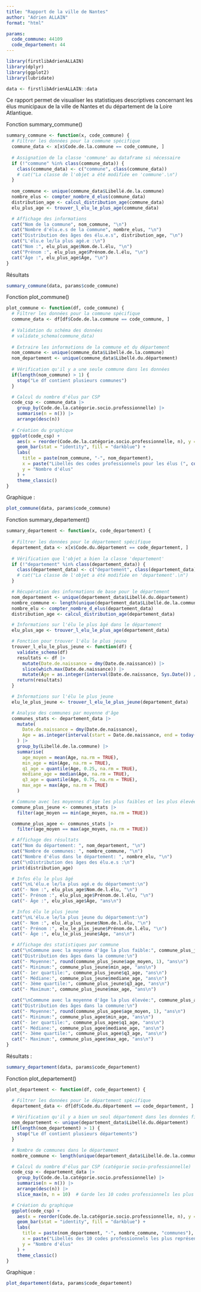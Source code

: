 ```yaml
---
title: "Rapport de la ville de Nantes"
author: "Adrien ALLAIN"
format: "html"

params:
  code_commune: 44109
  code_departement: 44
---
```


```r
library(firstlibAdrienALLAIN)
library(dplyr)
library(ggplot2)
library(lubridate)
```
```r
data <- firstlibAdrienALLAIN::data
```

Ce rapport permet de visualiser les statistiques descriptives concernant les élus municipaux de la ville de Nantes et du département de la Loire Atlantique.

Fonction summary_commune()
```r
summary_commune <- function(x, code_commune) {
  # Filtrer les données pour la commune spécifique
  commune_data <- x[x$Code.de.la.commune == code_commune, ]
  
  # Assignation de la classe 'commune' au dataframe si nécessaire
  if (!"commune" %in% class(commune_data)) {
    class(commune_data) <- c("commune", class(commune_data))
    # cat("La classe de l'objet a été modifiée en 'commune'.\n")
  }
  
  nom_commune <- unique(commune_data$Libellé.de.la.commune)
  nombre_elus <- compter_nombre_d_elus(commune_data)
  distribution_age <- calcul_distribution_age(commune_data)
  elu_plus_age <- trouver_l_elu_le_plus_age(commune_data)

  # Affichage des informations
  cat("Nom de la commune", nom_commune, "\n")
  cat("Nombre d'élu.e.s de la commune", nombre_elus, "\n")
  cat("Distribution des âges des élu.e.s", distribution_age, "\n")
  cat("L'élu.e le/la plus agé.e :\n")
  cat("Nom :", elu_plus_age$Nom.de.l.élu, "\n")
  cat("Prénom :", elu_plus_age$Prénom.de.l.élu, "\n")
  cat("Âge :", elu_plus_age$Âge, "\n")
}
```

Résultats
```r
summary_commune(data, params$code_commune)

```
Fonction plot_commune()
```r
plot_commune <- function(df, code_commune) {
  # Filtrer les données pour la commune spécifique
  commune_data <- df[df$Code.de.la.commune == code_commune, ]
  
  # Validation du schéma des données
  # validate_schema(commune_data)
  
  # Extraire les informations de la commune et du département
  nom_commune <- unique(commune_data$Libellé.de.la.commune)
  nom_departement <- unique(commune_data$Libellé.du.département)
  
  # Vérification qu'il y a une seule commune dans les données
  if(length(nom_commune) > 1) {
    stop("Le df contient plusieurs communes")
  }

  # Calcul du nombre d'élus par CSP
  code_csp <- commune_data |> 
    group_by(Code.de.la.catégorie.socio.professionnelle) |> 
    summarise(n = n()) |> 
    arrange(desc(n))
  
  # Création du graphique
  ggplot(code_csp) +
    aes(x = reorder(Code.de.la.catégorie.socio.professionnelle, n), y = n) +
    geom_bar(stat = "identity", fill = "darkblue") +
    labs(
      title = paste(nom_commune, "-", nom_departement),
      x = paste("Libellés des codes professionnels pour les élus (", compter_nombre_d_elus(commune_data), " élus)", sep = ""),
      y = "Nombre d'élus"
    ) +
    theme_classic()
}
```

Graphique : 
```r
plot_commune(data, params$code_commune)

```

Fonction summary_departement()
```r
summary_departement <- function(x, code_departement) {
  
  # Filtrer les données pour le département spécifique
  departement_data <- x[x$Code.du.département == code_departement, ]
  
  # Vérification que l'objet a bien la classe 'departement'
  if (!"departement" %in% class(departement_data)) {
    class(departement_data) <- c("departement", class(departement_data))
    # cat("La classe de l'objet a été modifiée en 'departement'.\n")
  }

  # Récupération des informations de base pour le département
  nom_departement <- unique(departement_data$Libellé.du.département)
  nombre_commune <- length(unique(departement_data$Libellé.de.la.commune))
  nombre_elu <- compter_nombre_d_elus(departement_data)
  distribution_age <- calcul_distribution_age(departement_data)

  # Informations sur l'élu le plus âgé dans le département
  elu_plus_age <- trouver_l_elu_le_plus_age(departement_data)

  # Fonction pour trouver l'élu le plus jeune
  trouver_l_elu_le_plus_jeune <- function(df) {
    validate_schema(df)
    resultats <- df |> 
      mutate(Date.de.naissance = dmy(Date.de.naissance)) |> 
      slice(which.max(Date.de.naissance)) |> 
      mutate(Âge = as.integer(interval(Date.de.naissance, Sys.Date()) / years(1)))
    return(resultats)
  }

  # Informations sur l'élu le plus jeune
  elu_le_plus_jeune <- trouver_l_elu_le_plus_jeune(departement_data)

  # Analyse des communes par moyenne d'âge
  communes_stats <- departement_data |> 
    mutate(
      Date.de.naissance = dmy(Date.de.naissance),
      Age = as.integer(interval(start = Date.de.naissance, end = today()) / years(1))
    ) |> 
    group_by(Libellé.de.la.commune) |> 
    summarise(
      age_moyen = mean(Age, na.rm = TRUE),
      min_age = min(Age, na.rm = TRUE),
      q1_age = quantile(Age, 0.25, na.rm = TRUE),
      mediane_age = median(Age, na.rm = TRUE),
      q3_age = quantile(Age, 0.75, na.rm = TRUE),
      max_age = max(Age, na.rm = TRUE)
    )

  # Commune avec les moyennes d'âge les plus faibles et les plus élevées
  commune_plus_jeune <- communes_stats |> 
    filter(age_moyen == min(age_moyen, na.rm = TRUE))

  commune_plus_agee <- communes_stats |> 
    filter(age_moyen == max(age_moyen, na.rm = TRUE))

  # Affichage des résultats
  cat("Nom du département: ", nom_departement, "\n")
  cat("Nombre de communes: ", nombre_commune, "\n")
  cat("Nombre d'élus dans le département: ", nombre_elu, "\n")
  cat("\nDistribution des âges des élu.e.s :\n")
  print(distribution_age)

  # Infos élu le plus âgé
  cat("\nL'élu.e le/la plus agé.e du département:\n")
  cat("- Nom :", elu_plus_age$Nom.de.l.élu, "\n")
  cat("- Prénom :", elu_plus_age$Prénom.de.l.élu, "\n")
  cat("- Âge :", elu_plus_age$Âge, "ans\n")

  # Infos élu le plus jeune
  cat("\nL'élu.e le/la plus jeune du département:\n")
  cat("- Nom :", elu_le_plus_jeune$Nom.de.l.élu, "\n")
  cat("- Prénom :", elu_le_plus_jeune$Prénom.de.l.élu, "\n")
  cat("- Âge :", elu_le_plus_jeune$Âge, "ans\n")

  # Affichage des statistiques par commune
  cat("\nCommune avec la moyenne d'âge la plus faible:", commune_plus_jeune$Libellé.de.la.commune, "\n")
  cat("Distribution des âges dans la commune:\n")
  cat("- Moyenne:", round(commune_plus_jeune$age_moyen, 1), "ans\n")
  cat("- Minimum:", commune_plus_jeune$min_age, "ans\n")
  cat("- 1er quartile:", commune_plus_jeune$q1_age, "ans\n")
  cat("- Médiane:", commune_plus_jeune$mediane_age, "ans\n")
  cat("- 3ème quartile:", commune_plus_jeune$q3_age, "ans\n")
  cat("- Maximum:", commune_plus_jeune$max_age, "ans\n")

  cat("\nCommune avec la moyenne d'âge la plus élevée:", commune_plus_agee$Libellé.de.la.commune, "\n")
  cat("Distribution des âges dans la commune:\n")
  cat("- Moyenne:", round(commune_plus_agee$age_moyen, 1), "ans\n")
  cat("- Minimum:", commune_plus_agee$min_age, "ans\n")
  cat("- 1er quartile:", commune_plus_agee$q1_age, "ans\n")
  cat("- Médiane:", commune_plus_agee$mediane_age, "ans\n")
  cat("- 3ème quartile:", commune_plus_agee$q3_age, "ans\n")
  cat("- Maximum:", commune_plus_agee$max_age, "ans\n")
}
```

Résultats : 
```r
summary_departement(data, params$code_departement)

```

Fonction plot_departement()
```r
plot_departement <- function(df, code_departement) {

  # Filtrer les données pour le département spécifique
  departement_data <- df[df$Code.du.département == code_departement, ]
  
  # Vérification qu'il y a bien un seul département dans les données filtrées
  nom_departement <- unique(departement_data$Libellé.du.département)
  if(length(nom_departement) > 1) {
    stop("Le df contient plusieurs départements")
  }

  # Nombre de communes dans le département
  nombre_commune <- length(unique(departement_data$Libellé.de.la.commune))

  # Calcul du nombre d'élus par CSP (catégorie socio-professionnelle)
  code_csp <- departement_data |> 
    group_by(Code.de.la.catégorie.socio.professionnelle) |> 
    summarise(n = n()) |> 
    arrange(desc(n)) |> 
    slice_max(n, n = 10)  # Garde les 10 codes professionnels les plus représentés

  # Création du graphique
  ggplot(code_csp) +
    aes(x = reorder(Code.de.la.catégorie.socio.professionnelle, n), y = n) +
    geom_bar(stat = "identity", fill = "darkblue") +
    labs(
      title = paste(nom_departement, "-", nombre_commune, "communes"),
      x = paste("Libellés des 10 codes professionnels les plus représentés pour le département", nom_departement),
      y = "Nombre d'élus"
    ) +
    theme_classic()
}
```

Graphique : 
```r
plot_departement(data, params$code_departement)
```




